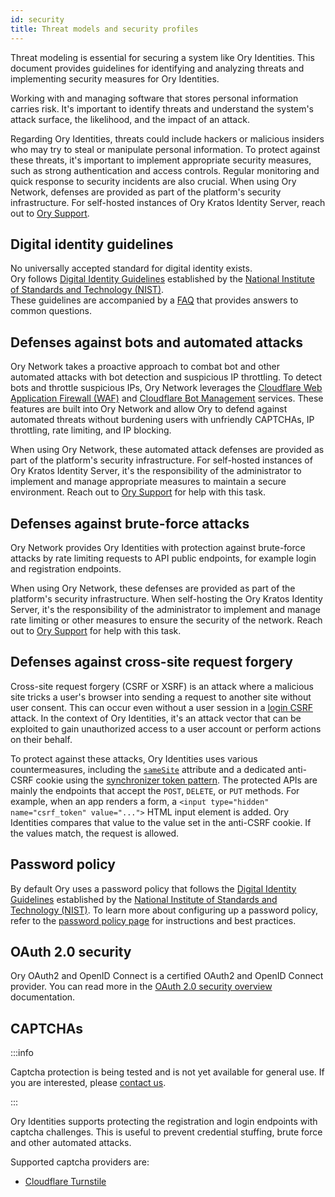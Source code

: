```yaml
---
id: security
title: Threat models and security profiles
---
```


Threat modeling is essential for securing a system like Ory Identities. This document provides guidelines for identifying and
analyzing threats and implementing security measures for Ory Identities.

Working with and managing software that stores personal information carries risk. It's important to identify threats and
understand the system's attack surface, the likelihood, and the impact of an attack.

Regarding Ory Identities, threats could include hackers or malicious insiders who may try to steal or manipulate personal
information. To protect against these threats, it's important to implement appropriate security measures, such as strong
authentication and access controls. Regular monitoring and quick response to security incidents are also crucial. When using Ory
Network, defenses are provided as part of the platform's security infrastructure. For self-hosted instances of Ory Kratos Identity
Server, reach out to [Ory Support](https://www.ory.sh/support/).

## Digital identity guidelines

No universally accepted standard for digital identity exists.  
Ory follows [Digital Identity Guidelines](https://pages.nist.gov/800-63-3/) established by the
[National Institute of Standards and Technology (NIST)](https://www.nist.gov/).  
These guidelines are accompanied by a [FAQ](https://pages.nist.gov/800-63-3/) that provides answers to common questions.

## Defenses against bots and automated attacks

Ory Network takes a proactive approach to combat bot and other automated attacks with bot detection and suspicious IP throttling.
To detect bots and throttle suspicious IPs, Ory Network leverages the
[Cloudflare Web Application Firewall (WAF)](https://www.cloudflare.com/en-gb/application-services/products/waf/) and
[Cloudflare Bot Management](https://www.cloudflare.com/en-gb/application-services/products/bot-management/) services. These
features are built into Ory Network and allow Ory to defend against automated threats without burdening users with unfriendly
CAPTCHAs, IP throttling, rate limiting, and IP blocking.

When using Ory Network, these automated attack defenses are provided as part of the platform's security infrastructure. For
self-hosted instances of Ory Kratos Identity Server, it's the responsibility of the administrator to implement and manage
appropriate measures to maintain a secure environment. Reach out to [Ory Support](https://www.ory.sh/support/) for help with this
task.

## Defenses against brute-force attacks

Ory Network provides Ory Identities with protection against brute-force attacks by rate limiting requests to API public endpoints,
for example login and registration endpoints.

When using Ory Network, these defenses are provided as part of the platform's security infrastructure. When self-hosting the Ory
Kratos Identity Server, it's the responsibility of the administrator to implement and manage rate limiting or other measures to
ensure the security of the network. Reach out to [Ory Support](https://www.ory.sh/support/) for help with this task.

## Defenses against cross-site request forgery

Cross-site request forgery (CSRF or XSRF) is an attack where a malicious site tricks a user's browser into sending a request to
another site without user consent. This can occur even without a user session in a
[login CSRF](https://cheatsheetseries.owasp.org/cheatsheets/Cross-Site_Request_Forgery_Prevention_Cheat_Sheet.html#login-csrf)
attack. In the context of Ory Identities, it's an attack vector that can be exploited to gain unauthorized access to a user
account or perform actions on their behalf.

To protect against these attacks, Ory Identities uses various countermeasures, including the
[`sameSite`](https://developer.mozilla.org/en-US/docs/Web/HTTP/Headers/Set-Cookie/SameSite) attribute and a dedicated anti-CSRF
cookie using the
[synchronizer token pattern](https://cheatsheetseries.owasp.org/cheatsheets/Cross-Site_Request_Forgery_Prevention_Cheat_Sheet.html#synchronizer-token-pattern).
The protected APIs are mainly the endpoints that accept the `POST`, `DELETE`, or `PUT` methods. For example, when an app renders a
form, a `<input type="hidden" name="csrf_token" value="...">` HTML input element is added. Ory Identities compares that value to
the value set in the anti-CSRF cookie. If the values match, the request is allowed.

## Password policy

By default Ory uses a password policy that follows the [Digital Identity Guidelines](https://pages.nist.gov/800-63-3/) established
by the [National Institute of Standards and Technology (NIST)](https://www.nist.gov/). To learn more about configuring up a
password policy, refer to the [password policy page](../../concepts/password-policy.mdx) for instructions and best practices.

## OAuth 2.0 security

Ory OAuth2 and OpenID Connect is a certified OAuth2 and OpenID Connect provider. You can read more in the
[OAuth 2.0 security overview](https://www.ory.sh/docs/hydra/security-architecture) documentation.

## CAPTCHAs

:::info

Captcha protection is being tested and is not yet available for general use. If you are interested, please
[contact us](https://ory.sh/contact).

:::

Ory Identities supports protecting the registration and login endpoints with captcha challenges. This is useful to prevent
credential stuffing, brute force and other automated attacks.

Supported captcha providers are:

- [Cloudflare Turnstile](https://developers.cloudflare.com/turnstile)
